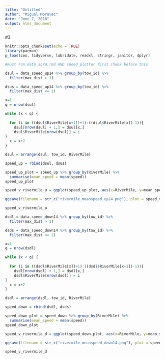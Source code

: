 ```yaml
---
title: "Untitled"
author: "Miguel Moravec"
date: "June 7, 2018"
output: html_document
---
```


#3

```r
knitr::opts_chunk$set(echo = TRUE)
library(pacman)
p_load(zoo, tidyverse, lubridate, readxl, stringr, janitor, dplyr)
```



```r

#must run data_sord.rmd AND speed_plotter first chunk before this

dsul = data_speed_up14 %>% group_by(tow_id) %>% 
  filter(max_dist > 1)

dsus = data_speed_up14 %>% group_by(tow_id) %>% 
  filter(max_dist <= 1)

x=1
q = nrow(dsul)

while (x < q) {
  
  for (i in ((dsul$RiverMile[x+1])+1):((dsul$RiverMile[x])-1)){ 
    dsul[nrow(dsul) + 1,] = dsul[x,]
    dsul$RiverMile[nrow(dsul)] = i
}
  x = x+2
}

dsul = arrange(dsul, tow_id, RiverMile)

speed_up = rbind(dsul, dsus)

speed_up_plot = speed_up %>% group_by(RiverMile) %>%
  summarise(mean_speed = mean(speed))
speed_up_plot

speed_v_rivermile_u = ggplot(speed_up_plot, aes(x=RiverMile, y=mean_speed)) + geom_point() + labs(title = "Upstream 2014")

ggsave(filename = str_c("rivermile_meanspeed_up14.png"), plot = speed_v_rivermile_u, device = "png", height=4, width=4, units="in", dpi = 300)

speed_v_rivermile_u
```

```r
dsdl = data_speed_down14 %>% group_by(tow_id) %>% 
  filter(max_dist > 1)

dsds = data_speed_down14 %>% group_by(tow_id) %>% 
  filter(max_dist <= 1)

x=1
q = nrow(dsdl)

while (x < q) {
  
  for (i in ((dsdl$RiverMile[x])+1):((dsdl$RiverMile[x+1])-1)){ 
    dsdl[nrow(dsdl) + 1,] = dsdl[x,]
    dsdl$RiverMile[nrow(dsdl)] = i
}
  x = x+2
}

dsdl = arrange(dsdl, tow_id, RiverMile)

speed_down = rbind(dsdl, dsds)

speed_down_plot = speed_down %>% group_by(RiverMile) %>%
  summarise(mean_speed = mean(speed))
speed_down_plot

speed_v_rivermile_d = ggplot(speed_down_plot, aes(x=RiverMile, y=mean_speed)) + geom_point() + labs(title = "Downstream 2014")

ggsave(filename = str_c("rivermile_meanspeed_down14.png"), plot = speed_v_rivermile_d, device = "png", height=4, width=4, units="in", dpi = 300)

speed_v_rivermile_d
```
